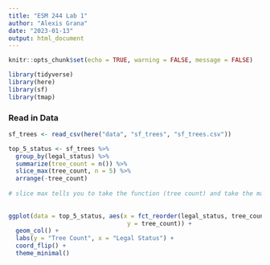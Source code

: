 ```yaml
---
title: "ESM 244 Lab 1"
author: "Alexis Grana"
date: "2023-01-13"
output: html_document
---
```


```r
knitr::opts_chunk$set(echo = TRUE, warning = FALSE, message = FALSE)

library(tidyverse)
library(here)
library(sf)
library(tmap)
```

### Read in Data

```r
sf_trees <- read_csv(here("data", "sf_trees", "sf_trees.csv"))

top_5_status <- sf_trees %>%
  group_by(legal_status) %>%
  summarize(tree_count = n()) %>%
  slice_max(tree_count, n = 5) %>% 
  arrange(-tree_count)
  
# slice max tells you to take the function (tree count) and take the max, then how many
  
  
ggplot(data = top_5_status, aes(x = fct_reorder(legal_status, tree_count),
                                 y = tree_count)) +
  geom_col() +
  labs(y = "Tree Count", x = "Legal Status") +
  coord_flip() +
  theme_minimal()
```










